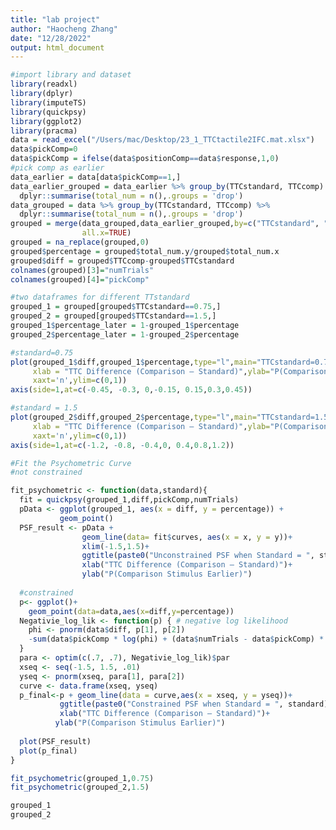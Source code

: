 ```yaml
---
title: "lab project"
author: "Haocheng Zhang"
date: "12/28/2022"
output: html_document
---
```



```r
#import library and dataset
library(readxl)
library(dplyr)
library(imputeTS)
library(quickpsy)
library(ggplot2)
library(pracma)
data = read_excel("/Users/mac/Desktop/23_1_TTCtactile2IFC.mat.xlsx")
data$pickComp=0
data$pickComp = ifelse(data$positionComp==data$response,1,0)
#pick comp as earlier
data_earlier = data[data$pickComp==1,]
data_earlier_grouped = data_earlier %>% group_by(TTCstandard, TTCcomp) %>%
  dplyr::summarise(total_num = n(),.groups = 'drop')
data_grouped = data %>% group_by(TTCstandard, TTCcomp) %>% 
  dplyr::summarise(total_num = n(),.groups = 'drop')
grouped = merge(data_grouped,data_earlier_grouped,by=c("TTCstandard", "TTCcomp"),
                all.x=TRUE)
grouped = na_replace(grouped,0)
grouped$percentage = grouped$total_num.y/grouped$total_num.x
grouped$diff = grouped$TTCcomp-grouped$TTCstandard
colnames(grouped)[3]="numTrials"
colnames(grouped)[4]="pickComp"

#two dataframes for different TTstandard
grouped_1 = grouped[grouped$TTCstandard==0.75,]
grouped_2 = grouped[grouped$TTCstandard==1.5,]
grouped_1$percentage_later = 1-grouped_1$percentage
grouped_2$percentage_later = 1-grouped_2$percentage

#standard=0.75
plot(grouped_1$diff,grouped_1$percentage,type="l",main="TTCstandard=0.75",
     xlab = "TTC Difference (Comparison – Standard)",ylab="P(Comparison Stimulus Earlier)",
     xaxt='n',ylim=c(0,1))
axis(side=1,at=c(-0.45, -0.3, 0,-0.15, 0.15,0.3,0.45))

#standard = 1.5
plot(grouped_2$diff,grouped_2$percentage,type="l",main="TTCstandard=1.5",
     xlab = "TTC Difference (Comparison – Standard)",ylab="P(Comparison Stimulus Earlier)",
     xaxt='n',ylim=c(0,1))
axis(side=1,at=c(-1.2, -0.8, -0.4,0, 0.4,0.8,1.2))
```

```r
#Fit the Psychometric Curve
#not constrained

fit_psychometric <- function(data,standard){
  fit = quickpsy(grouped_1,diff,pickComp,numTrials)
  pData <- ggplot(grouped_1, aes(x = diff, y = percentage)) + 
           geom_point()
  PSF_result <- pData +
                geom_line(data= fit$curves, aes(x = x, y = y))+
                xlim(-1.5,1.5)+
                ggtitle(paste0("Unconstrained PSF when Standard = ", standard))+
                xlab("TTC Difference (Comparison – Standard)")+
                ylab("P(Comparison Stimulus Earlier)")
  
  #constrained
  p<- ggplot()+
    geom_point(data=data,aes(x=diff,y=percentage))
  Negativie_log_lik <- function(p) { # negative log likelihood
    phi <- pnorm(data$diff, p[1], p[2]) 
    -sum(data$pickComp * log(phi) + (data$numTrials - data$pickComp) * log(1 - phi) )
  }
  para <- optim(c(.7, .7), Negativie_log_lik)$par
  xseq <- seq(-1.5, 1.5, .01)
  yseq <- pnorm(xseq, para[1], para[2])
  curve <- data.frame(xseq, yseq)
  p_final<-p + geom_line(data = curve,aes(x = xseq, y = yseq))+
           ggtitle(paste0("Constrained PSF when Standard = ", standard))+
           xlab("TTC Difference (Comparison – Standard)")+
          ylab("P(Comparison Stimulus Earlier)")
  
  plot(PSF_result)
  plot(p_final)
}

```

```r
fit_psychometric(grouped_1,0.75)
fit_psychometric(grouped_2,1.5)
```

```r
grouped_1
grouped_2
```
